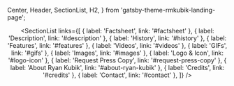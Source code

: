   Center,
  Header,
  SectionList,
  H2,
} from 'gatsby-theme-rmkubik-landing-page';

<Header title="Wildfire 🔥" links={[{ label: 'Home', link: '/' }]} />

<SectionList
  links={[
    { label: 'Factsheet', link: '#factsheet' },
    { label: 'Description', link: '#description' },
    { label: 'History', link: '#history' },
    { label: 'Features', link: '#features' },
    { label: 'Videos', link: '#videos' },
    { label: 'GIFs', link: '#gifs' },
    { label: 'Images', link: '#images' },
    { label: 'Logo & Icon', link: '#logo-icon' },
    { label: 'Request Press Copy', link: '#request-press-copy' },
    { label: 'About Ryan Kubik', link: '#about-ryan-kubik' },
    { label: 'Credits', link: '#credits' },
    { label: 'Contact', link: '#contact' },
  ]}
/>

<H2 title="Factsheet" />

<H2 title="Description" />

<H2 title="History" />

<H2 title="Features" />

<H2 title="Videos" />

<H2 title="GIFs" />

<H2 title="Images" />

<H2 title="Logo & Icon" />

<H2 title="Request Press Copy" />

<H2 title="About Ryan Kubik" />

<H2 title="Credits" />

<H2 title="Contact" />
